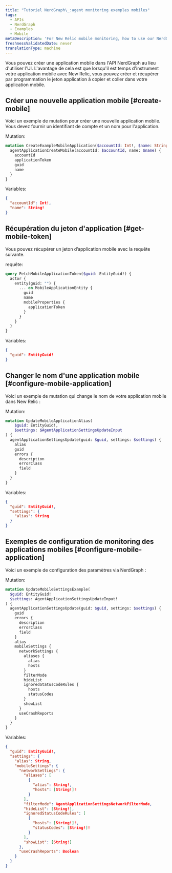 ```yaml
---
title: "Tutoriel NerdGraph\_:agent monitoring exemples mobiles"
tags:
  - APIs
  - NerdGraph
  - Examples
  - Mobile
metaDescription: 'For New Relic mobile monitoring, how to use our NerdGraph API to configure a mobile agent.'
freshnessValidatedDate: never
translationType: machine
---
```


Vous pouvez créer une application mobile dans l'API NerdGraph au lieu d'utiliser l'UI. L'avantage de cela est que lorsqu'il est temps d'instrument votre application mobile avec New Relic, vous pouvez créer et récupérer par programmation le jeton application à copier et coller dans votre application mobile.

## Créer une nouvelle application mobile [#create-mobile]

Voici un exemple de mutation pour créer une nouvelle application mobile. Vous devez fournir un identifiant de compte et un nom pour l'application.

Mutation:

```graphql
mutation CreateExampleMobileApplication($accountId: Int!, $name: String!) {
  agentApplicationCreateMobile(accountId: $accountId, name: $name) {
    accountId
    applicationToken
    guid
    name
  }
}
```

Variables:

```json
{
  "accountId": Int!,
  "name": String!
}
```

## Récupération du jeton d'application [#get-mobile-token]

Vous pouvez récupérer un jeton d’application mobile avec la requête suivante.

requête:

```graphql
query FetchMobileApplicationToken($guid: EntityGuid!) {
  actor {
    entity(guid: "") {
      ... on MobileApplicationEntity {
        guid
        name
        mobileProperties {
          applicationToken
        }
      }
    }
  }
}
```

Variables:

```json
{
  "guid": EntityGuid!
}
```

## Changer le nom d'une application mobile [#configure-mobile-application]

Voici un exemple de mutation qui change le nom de votre application mobile dans New Relic :

Mutation:

```graphql
mutation UpdateMobileApplicationAlias(
    $guid: EntityGuid!, 
    $settings: $AgentApplicationSettingsUpdateInput
) {
  agentApplicationSettingsUpdate(guid: $guid, settings: $settings) {
    alias
    guid
    errors {
      description
      errorClass
      field
    }
  }
}
```

Variables:

```json
{
  "guid": EntityGuid!,
  "settings": {
    "alias": String
  }
}
```

## Exemples de configuration de monitoring des applications mobiles [#configure-mobile-application]

Voici un exemple de configuration des paramètres <InlinePopover type="mobile" />via NerdGraph :

Mutation:

```graphql
mutation UpdateMobileSettingsExample(
  $guid: EntityGuid!
  $settings: AgentApplicationSettingsUpdateInput!
) {
  agentApplicationSettingsUpdate(guid: $guid, settings: $settings) {
    guid
    errors {
      description
      errorClass
      field
    }
    alias
    mobileSettings {
      networkSettings {
        aliases {
          alias
          hosts
        }
        filterMode
        hideList
        ignoredStatusCodeRules {
          hosts
          statusCodes
        }
        showList
      }
      useCrashReports
    }
  }
}
```

Variables:

```json
{
  "guid": EntityGuid!,
  "settings": {
    "alias": String,
    "mobileSettings": {
      "networkSettings": {
        "aliases": [
          {
            "alias": String!,
            "hosts": [String!]!
          }
        ],
        "filterMode": AgentApplicationSettingsNetworkFilterMode,
        "hideList": [String!],
        "ignoredStatusCodeRules": [
          {
            "hosts": [String!]!,
            "statusCodes": [String!]!
          }
        ],
        "showList": [String!]
      },
      "useCrashReports": Boolean
    }
  }
}
```